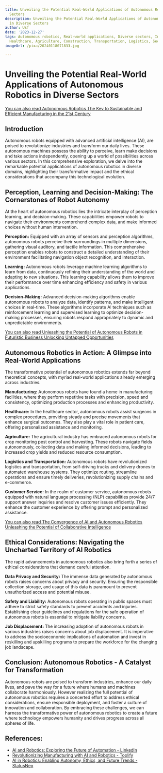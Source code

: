 ```yaml
---
title: Unveiling the Potential Real-World Applications of Autonomous Robotics in Diverse
  Sectors
description: Unveiling the Potential Real-World Applications of Autonomous Robotics
  in Diverse Sectors
author: Usf
date: '2023-12-27'
tags: Autonomous robotics, Real-world applications, Diverse sectors, Industry 4.0,
  Healthcare, Agriculture, Construction, Transportation, Logistics, Security, Exploration
imageUrl: /pixa/20240118071833.jpg

---
```

# Unveiling the Potential Real-World Applications of  Autonomous Robotics in Diverse Sectors

[You can  also read  Autonomous Robotics The Key to Sustainable and Efficient Manufacturing  in the 21st Century](Autonomous%20Robotics%20The%20Key%20to%20Sustainable%20and%20Efficient%20Manufacturing%20in%20the%2021st%20Century)


## Introduction

Autonomous robots equipped with advanced artificial intelligence (AI), are poised to revolutionize industries and transform our daily lives. These autonomous machines possess the ability to perceive, learn make decisions  and take actions  independently, opening up a world of possibilities across various sectors.  In this comprehensive exploration, we delve into the remarkable potential applications of autonomous robotics in diverse domains,  highlighting their transformative  impact and the ethical considerations that accompany this  technological evolution.

## Perception, Learning and Decision-Making:  The Cornerstones of Robot  Autonomy

At the  heart of autonomous robotics  lies the intricate interplay of perception learning, and decision-making. These capabilities empower robots  to navigate their environments comprehend complex data, and make informed choices without human intervention.

**Perception:** Equipped with an  array of sensors and perception algorithms, autonomous robots perceive their surroundings in multiple dimensions, gathering visual auditory, and tactile information. This comprehensive  perception enables  robots to construct a detailed understanding of their environment facilitating navigation object recognition, and interaction.

**Learning:** Autonomous robots leverage machine learning algorithms to learn from data, continuously refining their understanding of the world and adapting to new situations. This learning capability allows  them  to improve their performance over  time enhancing efficiency and safety  in various applications.

**Decision-Making:** Advanced decision-making algorithms enable autonomous robots to  analyze  data, identify patterns,  and make intelligent choices in real-time. These algorithms incorporate AI techniques such as  reinforcement  learning and supervised learning to optimize decision-making processes, ensuring  robots respond appropriately to dynamic and  unpredictable environments.

[You can also read Unleashing the Potential of Autonomous  Robots in Futuristic Business Unlocking  Untapped Opportunities](Unleashing%20the%20Potential%20of%20Autonomous%20Robots%20in%20Futuristic%20Business%20Unlocking%20Untapped%20Opportunities)


## Autonomous  Robotics in  Action: A Glimpse into Real-World Applications

The transformative potential of  autonomous robotics extends far  beyond theoretical concepts, with myriad real-world applications already emerging across industries.

**Manufacturing:** Autonomous robots have found a home in manufacturing facilities, where they perform repetitive tasks with precision, speed and consistency, optimizing production processes and enhancing productivity.

**Healthcare:** In the healthcare  sector, autonomous robots assist surgeons in complex procedures, providing steady and  precise movements that enhance surgical outcomes.  They also play a vital role in patient care, offering personalized assistance and monitoring.

**Agriculture:** The agricultural  industry has embraced autonomous robots  for crop monitoring pest control and harvesting. These  robots navigate fields autonomously, collecting data  and making  informed decisions, leading to increased crop yields and reduced  resource consumption.

**Logistics and Transportation:** Autonomous robots have revolutionized logistics and transportation, from self-driving trucks  and delivery drones to automated warehouse systems. They optimize routing, streamline operations and ensure timely deliveries, revolutionizing supply chains and  e-commerce.

**Customer Service:** In the realm  of customer service,  autonomous robots equipped with natural language processing  (NLP) capabilities  provide 24/7 support answer inquiries  and resolve customer issues efficiently. They enhance the customer experience by offering prompt and personalized assistance.

[You can also read The Convergence of AI and Autonomous Robotics Unleashing the Potential of Collaborative Intelligence](The%20Convergence%20of%20AI%20and%20Autonomous%20Robotics%20Unleashing%20the%20Potential%20of%20Collaborative%20Intelligence)


## Ethical Considerations: Navigating the Uncharted Territory of AI Robotics

The rapid advancements in autonomous robotics also bring forth a series  of ethical considerations that demand careful  attention.

**Data Privacy and Security:** The immense data generated  by autonomous robots raises concerns  about privacy and security. Ensuring the responsible collection storage, and usage of this data  is paramount to prevent unauthorized access and potential misuse.

**Safety and Liability:** Autonomous robots operating  in public spaces must adhere  to strict safety standards  to prevent accidents and injuries. Establishing clear guidelines and regulations  for the safe operation  of autonomous robots is essential to mitigate liability concerns.

**Job  Displacement:** The increasing adoption of autonomous robots in various industries raises concerns about job displacement. It is imperative to address the socioeconomic implications of automation and invest in reskilling and upskilling programs to prepare the workforce for the changing job landscape.

## Conclusion: Autonomous Robotics -  A Catalyst for Transformation

Autonomous robots are  poised to transform  industries,  enhance  our daily lives, and pave the way for  a future where humans and machines collaborate harmoniously. However realizing the full potential of autonomous robotics requires a concerted effort to address ethical considerations, ensure responsible deployment, and foster a culture of innovation and collaboration. By embracing these challenges, we can harness the transformative power of autonomous  robotics to create a future  where technology empowers humanity and drives progress across  all spheres of life.

## References:
- [AI and Robotics: Exploring the Future of Automation - LinkedIn](https://www.linkedin.com/pulse/ai-robotics-exploring-future-automation-datathick)
- [Revolutionizing Manufacturing with AI and Robotics - Toolify](https://www.toolify.ai/gpts/revolutionizing-manufacturing-with-ai-and-robotics-309089)
- [AI in Robotics: Enabling Autonomy, Ethics, and Future Trends - StatusNeo](https://statusneo.com/ai-in-robotics-enabling-autonomy-ethics-and-future-trends/)
